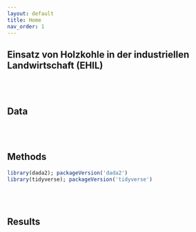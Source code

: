 ```yaml
---
layout: default
title: Home
nav_order: 1
---
```


## Einsatz von Holzkohle in der industriellen Landwirtschaft (EHIL)

\
\

## Data  



\
\

## Methods  
```r
library(dada2); packageVersion('dada2')
library(tidyverse); packageVersion('tidyverse')
```



\
\

## Results  



\
\